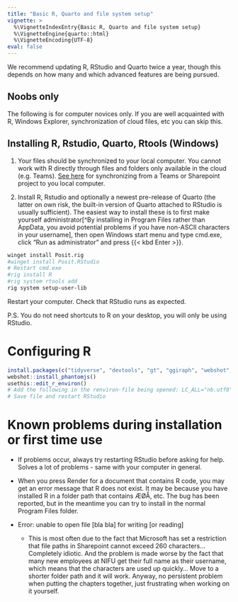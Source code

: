 ```yaml
---
title: "Basic R, Quarto and file system setup"
vignette: >
  %\VignetteIndexEntry{Basic R, Quarto and file system setup}
  %\VignetteEngine{quarto::html}
  %\VignetteEncoding{UTF-8}
eval: false
---
```



::: callout-tip

We recommend updating R, RStudio and Quarto twice a year, though this depends on how many and which advanced features are being pursued.

:::

::: callout-note

## Noobs only

The following is for computer novices only. If you are well acquainted with R, Windows Explorer, synchronization of cloud files, etc you can skip this.

:::

## Installing R, Rstudio, Quarto, Rtools (Windows)

#. Your files should be synchronized to your local computer. You cannot work with R directly through files and folders only available in the cloud (e.g. Teams). [See here](https://www.berkshirecc.edu/knowledge/microsoft-office/sync-teams-files.php) for synchronizing from a Teams or Sharepoint project to you local computer. 

#. Install R, Rstudio and optionally a newest pre-release of Quarto (the latter on own risk, the built-in version of Quarto attached to RStudio is usually sufficient). The easiest way to install these is to first make yourself administrator[^By installing in Program Files rather than AppData, you avoid potential problems if you have non-ASCII characters in your username], then open Windows start menu and type cmd.exe, click "Run as administrator" and press {{< kbd Enter >}}.


```bash
winget install Posit.rig
#winget install Posit.RStudio
# Restart cmd.exe
#rig install R
#rig system rtools add
rig system setup-user-lib
```

Restart your computer. Check that RStudio runs as expected.

P.S. You do not need shortcuts to R on your desktop, you will only be using RStudio.


# Configuring R

```R
install.packages(c("tidyverse", "devtools", "gt", "ggiraph", "webshot", "webshot2", "saros.base", "saros"))
webshot::install_phantomjs()
usethis::edit_r_environ()
# Add the following in the renviron-file being opened: LC_ALL="nb.utf8"
# Save file and restart RStudio
```

# Known problems during installation or first time use

-   If problems occur, always try restarting RStudio before asking for help. Solves a lot of problems - same with your computer in general.

-   When you press Render for a document that contains R code, you may get an error message that R does not exist. It may be because you have installed R in a folder path that contains ÆØÅ, etc. The bug has been reported, but in the meantime you can try to install in the normal Program Files folder.

-   Error: unable to open file \[bla bla\] for writing \[or reading\]

    -   This is most often due to the fact that Microsoft has set a restriction that file paths in Sharepoint cannot exceed 260 characters... Completely idiotic. And the problem is made worse by the fact that many new employees at NIFU get their full name as their username, which means that the characters are used up quickly... Move to a shorter folder path and it will work. Anyway, no persistent problem when putting the chapters together, just frustrating when working on it yourself.